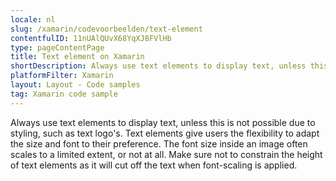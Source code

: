 ```yaml
---
locale: nl
slug: /xamarin/codevoorbeelden/text-element
contentfulID: 11nUAlQUvX68YqXJ8FVlHb
type: pageContentPage
title: Text element on Xamarin
shortDescription: Always use text elements to display text, unless this is not possible due to styling, such as text logo's.
platformFilter: Xamarin
layout: Layout - Code samples
tag: Xamarin code sample
---
```


Always use text elements to display text, unless this is not possible due to styling, such as text logo's. Text elements give users the flexibility to adapt the size and font to their preference. The font size inside an image often scales to a limited extent, or not at all. Make sure not to constrain the height of text elements as it will cut off the text when font-scaling is applied.

<CodeSample id="text-element" locale="nl" platform="xamarin"/>